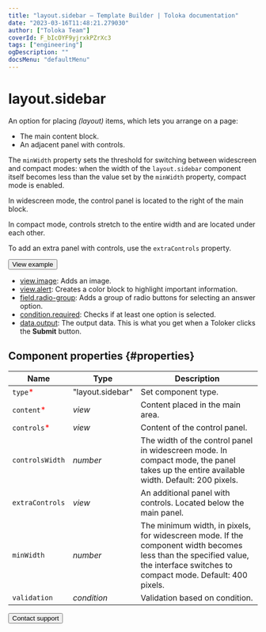 ```yaml
---
title: "layout.sidebar — Template Builder | Toloka documentation"
date: "2023-03-16T11:48:21.279030"
author: ["Toloka Team"]
coverId: F_bIcOYF9yjrxkPZrXc3
tags: ["engineering"]
ogDescription: ""
docsMenu: "defaultMenu"
---
```


# layout.sidebar

An option for placing _(layout)_ items, which lets you arrange on a page:

- The main content block.
- An adjacent panel with controls.

The `minWidth` property sets the threshold for switching between widescreen and compact modes: when the width of the `layout.sidebar` component itself becomes less than the value set by the `minWidth` property, compact mode is enabled.

In widescreen mode, the control panel is located to the right of the main block.

In compact mode, controls stretch to the entire width and are located under each other.

To add an extra panel with controls, use the `extraControls` property.

<Button themeColor="light" view="default" size="l" type="link" url="https://ya.cc/t/8DLgvKE644n8C6">View example</Button>

<Cut title="Components used in the example">

- [view.image](/docs/template-builder/reference/view.image): Adds an image.
- [view.alert](/docs/template-builder/reference/view.alert): Creates a color block to highlight important information.
- [field.radio-group](/docs/template-builder/reference/field.radio-group): Adds a group of radio buttons for selecting an answer option.
- [condition.required](/docs/template-builder/reference/condition.required): Checks if at least one option is selected.
- [data.output](/docs/template-builder/operations/work-with-data): The output data. This is what you get when a Toloker clicks the **Submit** button.

</Cut>

## Component properties {#properties}

**Name** | **Type** | **Description**
----- | ----- | -----
`type`<span style="color: red">\*</span> | "layout.sidebar" | Set component type.
`content`<span style="color: red">\*</span> | _view_ | Content placed in the main area.
`controls`<span style="color: red">\*</span> | _view_ | Content of the control panel.
`controlsWidth` | _number_ | The width of the control panel in widescreen mode. In compact mode, the panel takes up the entire available width. Default: 200 pixels.
`extraControls` | _view_ | An additional panel with controls. Located below the main panel.
`minWidth` | _number_ | The minimum width, in pixels, for widescreen mode. If the component width becomes less than the specified value, the interface switches to compact mode. Default: 400 pixels.
`validation` | _condition_ | Validation based on condition.

<Button themeColor="light" view="default" size="l" type="link" url="/docs/guide/troubleshooting/support?form-source=template-builder-reference-layout-sidebar">Contact support</Button>